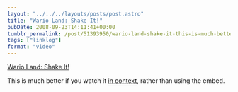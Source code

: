 ```yaml
---
layout: "../../../layouts/posts/post.astro"
title: "Wario Land: Shake It!"
pubDate: 2008-09-23T14:11:41+00:00
tumblr_permalink: /post/51393950/wario-land-shake-it-this-is-much-better-if-you
tags: ["linklog"]
format: "video"
---
```



<YouTube id="https://www.youtube.com/watch?v=VZcrTHFN9ew" />

[Wario Land: Shake It!][1]

This is much better if you watch it [in context][2], rather than using the embed.

[1]: https://www.youtube.com/watch?v=VZcrTHFN9ew
[2]: http://www.youtube.com/experiencewii
